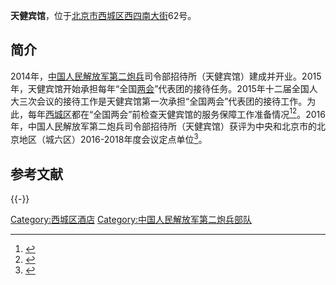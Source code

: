{{Infobox PRCG
|color = darkgreen
|机构名称 = 天健宾馆
|机构名称2 = 
|上级机构 = 
|机构类型 = 
|军事级别 = 
|标志1 = China Emblem PLA.svg
|标志1说明 = [[中国人民解放军军徽|中国人民解放军军徽]]
|职位1 = 
|人员1 = 
|衔级1 = 
|职位2 = 
|人员2 =
|职位3 =
|人员3 =
|职位4 =
|人员4 =
|地址1 = [[北京市|北京市]][[西城区|西城区]][[西四南大街|西四南大街]]62号
|成立时间 = 2014年
|a=
|b=
|c=
|d=
|E=
|e=
}}

'''天健宾馆'''，位于[[北京市|北京市]][[西城区|西城区]][[西四南大街|西四南大街]]62号。

==简介==
2014年，[[中国人民解放军第二炮兵|中国人民解放军第二炮兵]]司令部招待所（天健宾馆）建成并开业。2015年，天健宾馆开始承担每年“全国[[两会|两会]]”代表团的接待任务。2015年十二届全国人大三次会议的接待工作是天健宾馆第一次承担“全国两会”代表团的接待工作。为此，每年[[西城区|西城区]]都在“全国两会”前检查天健宾馆的服务保障工作准备情况<ref>{{Cite web |url = http://news.163.com/15/0228/20/AJIODKH000014SEH.html |title = 今年全国人大代表政协委员开会时住哪儿 |author =  |date = 2015-02-28 |publisher = 网易 |language =  |accessdate =  |quote =  |archive-url = https://web.archive.org/web/20170329050126/http://news.163.com/15/0228/20/AJIODKH000014SEH.html |archive-date = 2017-03-29 |dead-url = yes }}</ref><ref>{{Cite web|url =http://www.beijing.gov.cn/zfzx/qxrd/xcq/201703/t20170302_1328335.htm|title =我区领导检查全国“两会”服务保障工作|author =|date =2017-03-02|publisher =首都之窗|language =|accessdate =|quote =|deadurl =yes|archiveurl =https://web.archive.org/web/20170329050938/http://www.beijing.gov.cn/zfzx/qxrd/xcq/201703/t20170302_1328335.htm|archivedate =2017-03-29|df =}}</ref>。2016年，中国人民解放军第二炮兵司令部招待所（天健宾馆）获评为中央和北京市的北京地区（城六区）2016-2018年度会议定点单位<ref name=zhbiao>{{Cite web |url = http://www.ccgp.gov.cn/cggg/dfgg/zbgg/201701/t20170117_7867097.htm |title = 北京地区（城六区）2016-2018年度会议定点单位协议采购项目中标公告：006中标公告附件2：第二包中标供应商名单 |author =  |date = 2017-01-17 |publisher = 中国政府采购网 |language =  |accessdate =  |quote =  |archive-date = 2017-03-29 |archive-url = https://web.archive.org/web/20170329050101/http://www.ccgp.gov.cn/cggg/dfgg/zbgg/201701/t20170117_7867097.htm |dead-url = no }}</ref>。

== 参考文献 ==
{{Reflist}}

{{-}}
{{中国人民解放军火箭军}}

[[Category:西城区酒店|Category:西城区酒店]]
[[Category:中国人民解放军第二炮兵部队|Category:中国人民解放军第二炮兵部队]]
